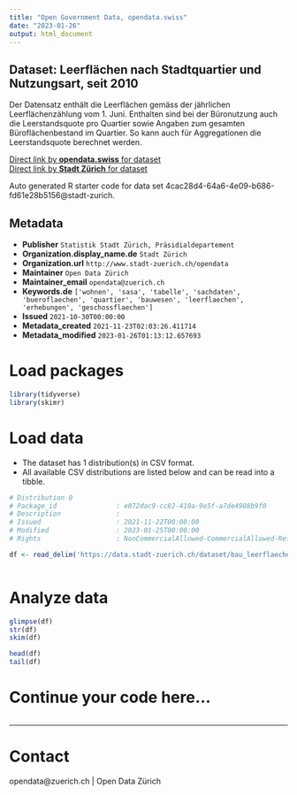 ```yaml
---
title: "Open Government Data, opendata.swiss"
date: "2023-01-26"
output: html_document
---
```


## Dataset: Leerflächen nach Stadtquartier und Nutzungsart, seit 2010

Der Datensatz enthält die Leerflächen gemäss der jährlichen Leerflächenzählung vom 1. Juni. Enthalten sind bei der Büronutzung auch die Leerstandsquote pro Quartier sowie Angaben zum gesamten Büroflächenbestand im Quartier. So kann auch für Aggregationen die Leerstandsquote berechnet werden.

[Direct link by **opendata.swiss** for dataset](https://opendata.swiss/de/dataset/leerflachen-nach-stadtquartier-und-nutzungsart-seit-2010)<br>
[Direct link by **Stadt Zürich** for dataset](https://data.stadt-zuerich.ch/dataset/bau_leerflaechengeb_geb_nutzungsart_quartier_jahr_od5436)

Auto generated R starter code for data set 4cac28d4-64a6-4e09-b686-fd61e28b5156@stadt-zurich.

## Metadata

- **Publisher** `Statistik Stadt Zürich, Präsidialdepartement`
- **Organization.display_name.de** `Stadt Zürich`
- **Organization.url** `http://www.stadt-zuerich.ch/opendata`
- **Maintainer** `Open Data Zürich`
- **Maintainer_email** `opendata@zuerich.ch`
- **Keywords.de** `['wohnen', 'sasa', 'tabelle', 'sachdaten', 'bueroflaechen', 'quartier', 'bauwesen', 'leerflaechen', 'erhebungen', 'geschossflaechen']`
- **Issued** `2021-10-30T00:00:00`
- **Metadata_created** `2021-11-23T02:03:26.411714`
- **Metadata_modified** `2023-01-26T01:13:12.657693`


# Load packages

```r

library(tidyverse)
library(skimr)

```

# Load data

-   The dataset has 1 distribution(s) in CSV format.
-   All available CSV distributions are listed below and can be read into a tibble.

```r

# Distribution 0
# Package_id               : e072dac9-cc82-410a-9e5f-a7de4908b9f0
# Description              : 
# Issued                   : 2021-11-22T00:00:00
# Modified                 : 2023-01-25T00:00:00
# Rights                   : NonCommercialAllowed-CommercialAllowed-ReferenceNotRequired

df <- read_delim('https://data.stadt-zuerich.ch/dataset/bau_leerflaechengeb_geb_nutzungsart_quartier_jahr_od5436/download/BAU543OD5436.csv')



```

# Analyze data

```r

glimpse(df)
str(df)
skim(df)

head(df)
tail(df)

```

# Continue your code here...

```r

```

------------------------------------------------------------------------

# Contact

opendata@zuerich.ch | Open Data Zürich
